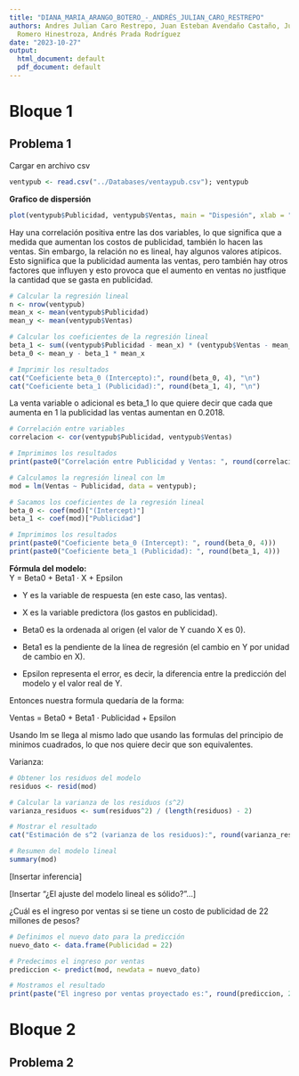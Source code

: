 ```yaml
---
title: "DIANA_MARIA_ARANGO_BOTERO_-_ANDRÉS_JULIAN_CARO_RESTREPO"
authors: Andres Julian Caro Restrepo, Juan Esteban Avendaño Castaño, Julian Andrés
  Romero Hinestroza, Andrés Prada Rodríguez
date: "2023-10-27"
output:
  html_document: default
  pdf_document: default
---
```


# Bloque 1

## Problema 1

Cargar en archivo csv

```r
ventypub <- read.csv("../Databases/ventaypub.csv"); ventypub
```

**Grafico de dispersión**

```r
plot(ventypub$Publicidad, ventypub$Ventas, main = "Dispesión", xlab = "Publicidad", ylab = "Ventas")
```
Hay una correlación positiva entre las dos variables, lo que significa que a medida que aumentan los costos de publicidad, también lo hacen las ventas. Sin embargo, la relación no es lineal, hay algunos valores atípicos. Esto signiifica que la publicidad  aumenta las ventas, pero también hay otros factores que influyen y esto provoca que el aumento en ventas no justfique la cantidad que se gasta en publicidad.

```r
# Calcular la regresión lineal
n <- nrow(ventypub)
mean_x <- mean(ventypub$Publicidad)
mean_y <- mean(ventypub$Ventas)

# Calcular los coeficientes de la regresión lineal
beta_1 <- sum((ventypub$Publicidad - mean_x) * (ventypub$Ventas - mean_y)) / sum((ventypub$Publicidad - mean_x)^2)
beta_0 <- mean_y - beta_1 * mean_x

# Imprimir los resultados
cat("Coeficiente beta_0 (Intercepto):", round(beta_0, 4), "\n")
cat("Coeficiente beta_1 (Publicidad):", round(beta_1, 4), "\n")
```
La venta variable o adicional es beta_1 lo que quiere decir que cada que aumenta en 1 la publicidad las ventas aumentan en 0.2018.

```r
# Correlación entre variables
correlacion <- cor(ventypub$Publicidad, ventypub$Ventas)

# Imprimimos los resultados
print(paste0("Correlación entre Publicidad y Ventas: ", round(correlacion, 4)))
```
```r
# Calculamos la regresión lineal con lm
mod = lm(Ventas ~ Publicidad, data = ventypub);

# Sacamos los coeficientes de la regresión lineal
beta_0 <- coef(mod)["(Intercept)"]
beta_1 <- coef(mod)["Publicidad"]

# Imprimimos los resultados
print(paste0("Coeficiente beta_0 (Intercept): ", round(beta_0, 4)))
print(paste0("Coeficiente beta_1 (Publicidad): ", round(beta_1, 4)))
```

**Fórmula del modelo:**\
Y = Beta0 + Beta1 · X + Epsilon

-   Y es la variable de respuesta (en este caso, las ventas).

-   X es la variable predictora (los gastos en publicidad).

-   Beta0 es la ordenada al origen (el valor de Y cuando X es 0).

-   Beta1​ es la pendiente de la línea de regresión (el cambio en Y por unidad de cambio en X).

-   Epsilon representa el error, es decir, la diferencia entre la predicción del modelo y el valor real de Y.

Entonces nuestra formula quedaría de la forma:

Ventas = Beta0​ + Beta1 ​⋅ Publicidad + Epsilon

Usando lm se llega al mismo lado que usando las formulas del principio de minimos cuadrados, lo que nos quiere decir que son equivalentes.


Varianza:

```r
# Obtener los residuos del modelo
residuos <- resid(mod)

# Calcular la varianza de los residuos (s^2)
varianza_residuos <- sum(residuos^2) / (length(residuos) - 2)

# Mostrar el resultado
cat("Estimación de s^2 (varianza de los residuos):", round(varianza_residuos, 2), "\n")
```

```r
# Resumen del modelo lineal
summary(mod)
```

[Insertar inferencia]

[Insertar "¿El ajuste del modelo lineal es sólido?"...]

¿Cuál es el ingreso por ventas si se tiene un costo de publicidad de 22 millones de pesos?

```r
# Definimos el nuevo dato para la predicción
nuevo_dato <- data.frame(Publicidad = 22)

# Predecimos el ingreso por ventas
prediccion <- predict(mod, newdata = nuevo_dato)

# Mostramos el resultado
print(paste("El ingreso por ventas proyectado es:", round(prediccion, 2), "millones de pesos"))
```

# Bloque 2

## Problema 2
